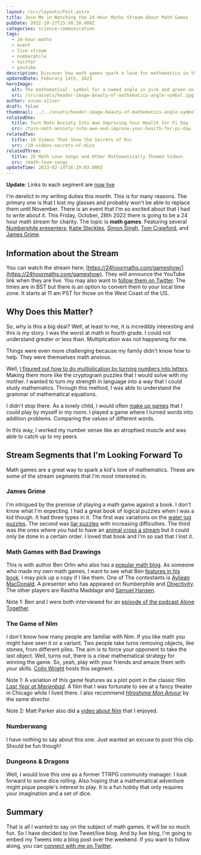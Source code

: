 ```yaml
---
layout: /src/layouts/Post.astro
title: Join Me in Watching the 24 Hour Maths Stream About Math Games
pubDate: 2022-10-27T15:50:28.000Z
categories: science-communication
tags:
  - 24-hour-maths
  - event
  - live-stream
  - numberphile
  - twitter
  - youtube
description: Discover how math games spark a love for mathematics in this recap of the 24-hour math stream for charity. Explore the benefits of various math games showcased by some presenters from Numberphile
updatedDate: Feburary 14th, 2023
heroImage:
  alt: The mathematical  symbol for a named angle in pink and green on a white bacground.
  src: /src/assets/header-image-beauty-of-mathematics-angle-symbol.jpg
author: susan-silver
draft: false
thumbnail: ../../assets/header-image-beauty-of-mathematics-angle-symbol.jpg
relatedOne:
  title: Turn Math Anxiety Into Awe Improving Your Health for Pi Day
  src: /turn-math-anxiety-into-awe-and-improve-your-health-for-pi-day
relatedTwo:
  title: 10 Videos That Show the Secrets of Dic
  src: /10-videos-secrets-of-dice
relatedThree:
  title: 25 Math Love Songs and Other Mathematically Themed Videos
  src: /math-love-songs
updateTime: 2023-02-14T16:19:03.000Z
---
```



**Update**: Links to each segment are [now live](https://24hourmaths.com/gameshow)

I'm derelict in my writing duties this month. This is for many reasons. The primary one is that I lost my glasses and probably 
won't be able to replace them until November. There is an event that I'm so excited about that I had to write about it. 
This Friday, October, 28th 2022 there is going to be a 24 hour math stream for charity. The topic is **math games**. 
Featuring several 
[Numberphile presenters](https://beautyofmathematics.com/favorite-video-every-year-numberphile/); [Katie Steckles](https://www.katiesteckles.co.uk/), [Simon Singh](https://simonsingh.net/), [Tom Crawford](https://tomrocksmaths.com/), and [James Grime](https://www.singingbanana.com/).

## <a name="InformationabouttheStream"></a> Information about the Stream

You can watch the stream here;
 [https://24hourmaths.com/gameshow/](https://24hourmaths.com/gameshow). They will announce the YouTube link when they are 
 live. You may also want to [follow them on Twitter](https://twitter.com/24hmaths). The times are in BST but there
  is an option to convert them to your local time zone. It starts at 11 am PST for those on the West Coast of the US.

## <a name="WhyDoesthisMatter"></a> Why Does this Matter?

So, why is this a big deal? Well, at least to me, it is incredibly interesting and this is my story. 
I was the worst at math in fourth grade. I could not understand greater or less than. Multiplication was not happening for me.

Things were even more challenging because my family didn't know how to help. They were themselves math anxious.

Well, [I figured out how to do multiplication by turning numbers into letters](https://medium.com/@SusanSilver/a-writer-s-illicit-love-affair-with-mathematics-d7d144ac2234?source=user_profile---------0----------------------------). Making them more like the cryptogram puzzles that I would solve with my mother. I wanted to turn my strength in language into a way that I could study mathematics. Through this method, I was able to understand the grammar of mathematical equations.

I didn't stop there. As a lonely child, I would often [make up games](https://beautyofmathematics.com/creative-play-mathematics/) that I could play by myself in my room. I played a game where I turned words into addition problems. Comparing the values of different words.



<ImageAlign src="/src/assets/math-games.jpg" alt="A drawing of a cat and dog where letters have been turned into digits and added comparing the value of each word" caption="One of my favorite games as a child." flex="justify-center" align="caption-center"/>




In this way, I worked my number sense like an atrophied muscle and was able to catch up to my peers.

## <a name="StreamSegmentsthatImLookingForwardTo"></a> Stream Segments that I'm Looking Forward To

Math games are a great way to spark a kid's love of mathematics. These are some of the stream segments that I'm most interested in.

### <a name="JamesGrime"></a> James Grime

I'm intrigued by the premise of playing a math game against a book. I don't know what I'm expecting. I had a great book of logical puzzles when I was a kid though. It had three types in it. The first was variations on the [water jug puzzles](https://www.youtube.com/watch?v=2vdF6NASMiE). The second was [liar puzzles](https://www.youtube.com/watch?v=2dgmgub8mHw) with increasing difficulties. The third was the ones where you had to have an [animal cross a stream](https://www.youtube.com/watch?v=P6Y-RwbxjFU) but it could only be done in a certain order. I loved that book and I'm so sad that I lost it.

### <a name="MathGameswithBadDrawings"></a> Math Games with Bad Drawings

This is with author Ben Orlin who also has a [popular math blog](https://mathwithbaddrawings.com/). As someone who made my own math games, I want to see what Ben [features in his book](https://www.amazon.com/Math-Games-Bad-Drawings-Games-ebook/dp/B09BN43BP4). I may pick up a copy if I like them. One of The contestants is [Ayliean MacDonald](https://linktr.ee/Ayliean). A presenter who has appeared on Numberphile and [Objectivity](https://www.youtube.com/watch?v=PX2eIKAyJA0). The other players are Rasitha Maddage and [Samuel Hansen](https://relprime.com/).

Note 1: Ben and I were both interviewed for an [episode of the podcast Alone Together](https://podcasts.apple.com/us/podcast/one-is-the-loneliest-number-or-is-it/id1547298340?i=1000524569087).

### <a name="TheGameofNim"></a> The Game of Nim

I don't know how many people are familiar with Nim. If you like math you might have seen it or a variant. Two people take turns removing objects, like stones, from different piles. The aim is to force your opponent to take the last object. Well, turns out, there is a clear mathematical strategy for winning the game. So, yeah, play with your friends and amaze them with your skills. [Colin Wright](https://www.solipsys.co.uk/new/MathematicsTalk.html) hosts this segment.

Note 1: A variation of this game features as a plot point in the classic film _[Last Year at Marienbad](https://en.wikipedia.org/wiki/Last_Year_at_Marienbad)_. A film that I was fortunate to see at a fancy theater in Chicago while I lived there. I also recommend _[Hiroshima Mon Amour](https://en.wikipedia.org/wiki/Hiroshima_mon_amour)_ by the same director.

Note 2: Matt Parker also did a [video about Nim](https://www.youtube.com/watch?v=9KABcmczPdg) that I enjoyed.

### Numberwang

I have nothing to say about this one. Just wanted an excuse to post this clip. Should be fun though!

<YouTube id="https://www.youtube.com/watch?v=0obMRztklqU" />

### <a name="DungeonsDragons"></a> Dungeons & Dragons

Well, I would love this one as a former TTRPG community manager. I look forward to some dice rolling.
 Also hoping that a mathematical adventure might pique people's interest to play. It is a fun hobby that
  only requires your imagination and a set of dice.

## <a name="Summary"></a> Summary

That is all I wanted to say on the subject of math games. It will be so much fun. So I have decided to 
live Tweet/live blog. And by live blog, I'm going to embed my Tweets into a blog post over the weekend.
 If you want to follow along, you can [connect with me on Twitter](https://twitter.com/susan_silver).
